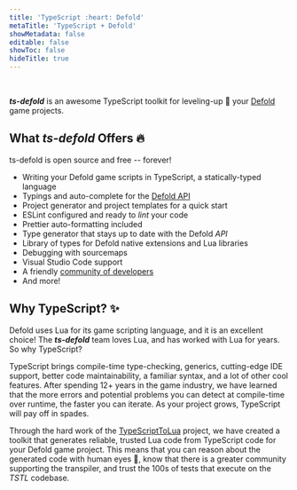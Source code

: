 ```yaml
---
title: 'TypeScript :heart: Defold'
metaTitle: 'TypeScript + Defold'
showMetadata: false
editable: false
showToc: false
hideTitle: true
---
```


<HeroImage src="/assets/logo-full.svg" width="300" height="300" />
<br/>

***ts-defold*** is an awesome TypeScript toolkit for leveling-up :mushroom:
your [Defold](https://defold.com) game projects.

## What ***ts-defold*** Offers :fire:

<Tip>ts-defold is open source and free -- forever!</Tip>

<Layout>

- Writing your Defold game scripts in TypeScript, a statically-typed language
- Typings and auto-complete for the [Defold API](https://defold.com/ref/stable/go/)
- Project generator and project templates for a quick start
- ESLint configured and ready to _lint_ your code
- Prettier auto-formatting included
- Type generator that stays up to date with the Defold _API_
- Library of types for Defold native extensions and Lua libraries
- Debugging with sourcemaps
- Visual Studio Code support
- A friendly [community of developers](https://discord.gg/eukcq5m)
- And more!

</Layout>

## Why TypeScript? :sparkles:

Defold uses Lua for its game scripting language, and it is an excellent choice!
The ***ts-defold*** team loves Lua, and has worked with Lua for years. So why TypeScript?

TypeScript brings compile-time type-checking, generics, cutting-edge IDE support, 
better code maintainability, a familiar syntax, and a lot of other cool features. 
After spending 12+ years in the game industry, we have learned that the more errors 
and potential problems you can detect at compile-time over runtime, the faster you can iterate. 
As your project grows, TypeScript will pay off in spades.

Through the hard work of the [TypeScriptToLua](https://typescripttolua.github.io) project, 
we have created a toolkit that generates reliable, trusted Lua code from TypeScript code for 
your Defold game project. This means that you can reason about the generated code 
with human eyes :eyes:, know that there is a greater community supporting the transpiler, 
and trust the 100s of tests that execute on the _TSTL_ codebase.
